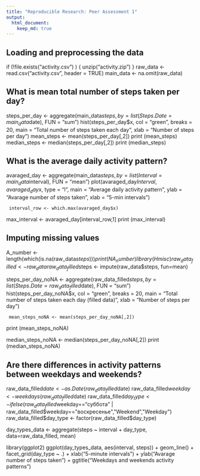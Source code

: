```yaml
---
title: "Reproducible Research: Peer Assessment 1"
output: 
  html_document:
    keep_md: true
---
```



## Loading and preprocessing the data

if (!file.exists("activity.csv") ) {
        unzip("activity.zip")
}
raw_data <- read.csv("activity.csv", header = TRUE)
main_data <- na.omit(raw_data)


## What is mean total number of steps taken per day?
steps_per_day <- aggregate(main_data$steps, by = list(Steps.Date = main_data$date), FUN = "sum")
hist(steps_per_day$x, col = "green", 
     breaks = 20,
     main = "Total number of steps taken each day",
     xlab = "Number of steps per day")
     mean_steps <- mean(steps_per_day[,2])
print (mean_steps)
median_steps <- median(steps_per_day[,2])
print (median_steps)


## What is the average daily activity pattern?

avaraged_day <- aggregate(main_data$steps, 
                          by = list(Interval = main_data$interval), 
                          FUN = "mean")
plot(avaraged_day$Interval, avaraged_day$x, type = "l", 
     main = "Average daily activity pattern", 
     ylab = "Avarage number of steps taken", 
     xlab = "5-min intervals")
     
     interval_row <- which.max(avaraged_day$x)
max_interval <- avaraged_day[interval_row,1]
print (max_interval)

## Imputing missing values

A_number <- length(which(is.na(raw_data$steps)))
print (NA_number)
library(Hmisc)
raw_data_filled <- raw_data
raw_data_filled$steps <- impute(raw_data$steps, fun=mean)

steps_per_day_noNA <- aggregate(raw_data_filled$steps, 
                                by = list(Steps.Date = raw_data_filled$date), 
                                FUN = "sum")
hist(steps_per_day_noNA$x, col = "green", 
     breaks = 20,
     main = "Total number of steps taken each day (filled data)",
     xlab = "Number of steps per day")
     
     mean_steps_noNA <- mean(steps_per_day_noNA[,2])
print (mean_steps_noNA)

median_steps_noNA <- median(steps_per_day_noNA[,2])
print (median_steps_noNA)

## Are there differences in activity patterns between weekdays and weekends?
raw_data_filled$date <- as.Date(raw_data_filled$date)
raw_data_filled$weekday <- weekdays(raw_data_filled$date)
raw_data_filled$day_type <- ifelse(raw_data_filled$weekday=="суббота" |
                                           raw_data_filled$weekday=="воскресенье","Weekend","Weekday")
raw_data_filled$day_type <- factor(raw_data_filled$day_type)

day_types_data <- aggregate(steps ~ interval + day_type, data=raw_data_filled, mean)

library(ggplot2)
ggplot(day_types_data, aes(interval, steps)) + 
        geom_line() + 
        facet_grid(day_type ~ .) +
        xlab("5-minute intervals") + 
        ylab("Avarage number of steps taken") +
        ggtitle("Weekdays and weekends activity patterns")
